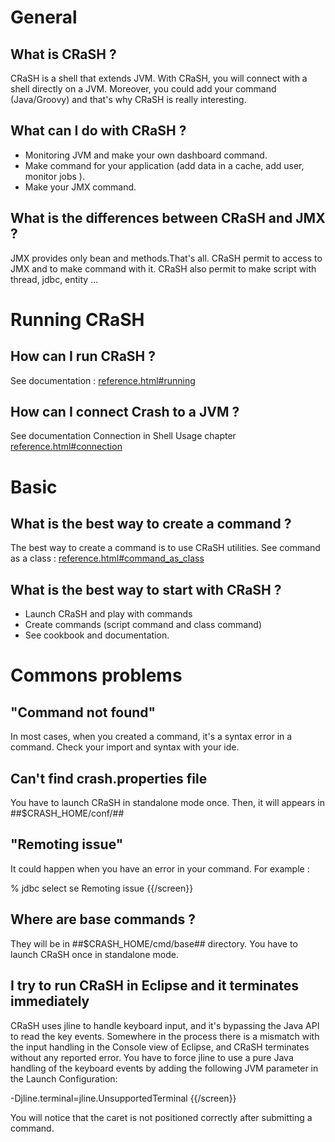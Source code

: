 = General =

== What is CRaSH ? ==

CRaSH is a shell that extends JVM. With CRaSH, you will connect with a shell directly on a JVM.
Moreover, you could add your command (Java/Groovy) and that's why CRaSH is really interesting.

== What can I do with CRaSH ? ==

* Monitoring JVM and make your own dashboard command.
* Make command for your application (add data in a cache, add user, monitor jobs ).
* Make your JMX command.

== What is the differences between CRaSH and JMX ? ==

JMX provides only bean and methods.That's all.
CRaSH permit to access to JMX and to make command with it.
CRaSH also permit to make script with thread, jdbc, entity ...

= Running CRaSH =

== How can I run CRaSH ? ==

See documentation : [[reference.html#running]]

== How can I connect Crash to a JVM ? ==

See documentation Connection in Shell Usage chapter  [[reference.html#connection]]

= Basic =

== What is the best way to create a command ? ==

The best way to create a command is to use CRaSH utilities.
See command as a class : [[reference.html#command_as_class]]

== What is the best way to start with CRaSH ? ==

* Launch CRaSH and play with commands
* Create commands (script command and class command)
* See cookbook and documentation.


= Commons problems =

== "Command not found" ==

In most cases, when you created a command, it's a syntax error in a command.
Check your import and syntax with your ide.

== Can't find crash.properties file ==

You have to launch CRaSH in standalone mode once.
Then, it will appears in ##$CRASH_HOME/conf/##

== "Remoting issue" ==

It could happen when you have an error in your command.
For example :

{{screen}}
% jdbc select se
Remoting issue
{{/screen}}

== Where are base commands ? ==

They will be in ##$CRASH_HOME/cmd/base## directory.
You have to launch CRaSH once in standalone mode.

== I try to run CRaSH in Eclipse and it terminates immediately ==

CRaSH uses jline to handle keyboard input, and it's bypassing the Java API to read the key events. 
Somewhere in the process there is a mismatch with the input handling in the Console view of Eclipse, and
CRaSH terminates without any reported error. You have to force jline to use a pure Java 
handling of the keyboard events by adding the following JVM parameter in the Launch Configuration:

{{screen}}
-Djline.terminal=jline.UnsupportedTerminal
{{/screen}}

You will notice that the caret is not positioned correctly after submitting a command.

